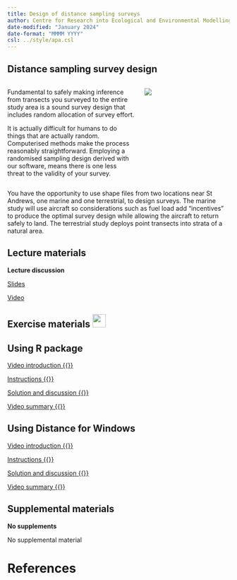 ```yaml
---
title: Design of distance sampling surveys
author: Centre for Research into Ecological and Environmental Modelling <br> **University of St Andrews**
date-modified: "January 2024"
date-format: "MMMM YYYY"
csl: ../style/apa.csl
---
```


## Distance sampling survey design

:::: {.columns}

::: {.column width='60%'}
Fundamental to safely making inference from transects you surveyed to the entire study area is a sound survey design that includes random allocation of survey effort.

It is actually difficult for humans to do things that are actually random.  Computerised methods make the process reasonably straightforward.  Employing a randomised sampling design derived with our software, means there is one less threat to the validity of your survey.
:::

::: {.column width='40%'}

![](survey-unsplash.jpg)

:::

::::


You have the opportunity to use shape files from two locations near St Andrews, one marine and one terrestrial, to design surveys.  The marine study will use aircraft so considerations such as fuel load add "incentives" to produce the optimal survey design while allowing the aircraft to return safely to land.  The terrestrial study deploys point transects into strata of a natural area.


## Lecture materials
::: slide-deck
**Lecture discussion**


::: slides
[Slides](Mod6-2023-design.pdf)
:::


::: video
[Video](https://youtu.be/cZ-4CHzmO9w)
:::
:::

## Exercise materials ![](../style/icons/application-exercise.png){height=30}

::::: {.panel-tabset .nav-pills}


## Using R package

::: video
[Video introduction  {{<fa brands r-project>}} ](https://youtu.be/z30NvvUvvvw)
:::

::: instructions
[Instructions  {{<fa brands r-project>}}](R-prac/Pr6-instructions.qmd)
:::

::: instructions
[Solution and discussion  {{<fa brands r-project>}}](R-prac/Prac6_solution.qmd)
:::

::: video
[Video summary  {{<fa brands r-project>}}](https://youtu.be/C9Gl1RNclAs)
:::

## Using Distance for Windows

::: video
[Video introduction  {{<fa brands windows>}}](https://youtu.be/r5IN-UJDPL4)
:::

::: instructions
[Instructions  {{<fa brands windows>}}](DistWin-prac/Pr6-instructions-DistWin.qmd)
:::

::: instructions
[Solution and discussion  {{<fa brands windows>}}](DistWin-prac/Pr6-solution-DistWin.qmd)
:::

::: video
[Video summary  {{<fa brands windows>}}](https://youtu.be/G1JF4kjOEMs)
:::

:::::

## Supplemental materials
::: homework
**No supplements**

::: instructions
No supplemental material
:::
:::

# References